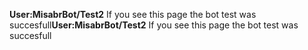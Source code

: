 '''User:MisabrBot/Test2'''
If you see this page the bot test was succesfull'''User:MisabrBot/Test2'''
If you see this page the bot test was succesfull
